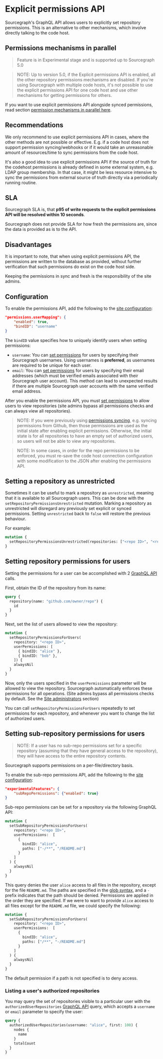 # Explicit permissions API

Sourcegraph's GraphQL API allows users to explicitly set repository permissions. This is an alternative to other mechanisms, which involve directly talking to the code host.

## Permissions mechanisms in parallel

> Feature is in Experimental stage and is supported up to Sourcegraph 5.0

> NOTE: Up to version 5.0, if the Explicit permissions API is enabled, all the other repository permissions mechanisms are disabled. If you're using Sourcegraph with multiple code hosts, it's not possible to use the explicit permissions API for one code host and use other mechanisms for getting permissions for others.

If you want to use explicit permissions API alongside synced permissions, read section [permission mechanisms in parallel here](/admin/permissions/#permissions-mechanisms-in-parallel).

## Recommendations

We only recommend to use explicit permissions API in cases, where the other methods are not possible or effective.
E.g. if a code host does not support permission syncing/webhooks or if it would take an unreasonable amount of resources/time to sync permissions from the code host.

It's also a good idea to use explicit permissions API if the source of truth for the codehost permissions is already defined in some external system, e.g. LDAP group membership.
In that case, it might be less resource intensive to sync the permissions from external source of truth directly via a periodically running routine.

## SLA

Sourcegraph SLA is, that **p95 of write requests to the explicit permissions API will be resolved within 10 seconds**.

Sourcegraph does not provide SLA for how fresh the permissions are, since the data is provided as is to the API.

## Disadvantages

It is important to note, that when using explicit permissions API, the permissions are written to the database as provided, without further verification that such permissions do exist on the code host side.

Keeping the permissions in sync and fresh is the responsibility of the site admins.

## Configuration

To enable the permissions API, add the following to the [site configuration](/admin/config/site_config):

```json
"permissions.userMapping": {
    "enabled": true,
    "bindID": "username"
}
```

The `bindID` value specifies how to uniquely identify users when setting permissions:

- `username`: You can [set permissions](#setting-repository-permissions-for-users) for users by specifying their Sourcegraph usernames. Using usernames is **preferred**, as usernames are required to be unique for each user.
- `email`: You can [set permissions](#setting-repository-permissions-for-users) for users by specifying their email addresses (which must be verified emails associated with their Sourcegraph user account). This method can lead to unexpected results if there are multiple Sourcegraph user accounts with the same verified email address.

After you enable the permissions API, you must [set permissions](#setting-repository-permissions-for-users) to allow users to view repositories (site admins bypass all permissions checks and can always view all repositories). 

> NOTE: If you were previously using [permissions syncing](/admin/permissions/syncing), e.g. syncing permissions from Github, then those permissions are used as the initial state after enabling explicit permissions. Otherwise, the initial state is for all repositories to have an empty set of authorized users, so users will not be able to view any repositories.

> NOTE: In some cases, in order for the repo permissions to be enforced, you must re-save the code host connection configuration with some modification to the JSON after enabling the permissions API.

## Setting a repository as unrestricted

Sometimes it can be useful to mark a repository as `unrestricted`, meaning that it is available to all Sourcegraph users. This can be done with the `setRepositoryPermissionsUnrestricted` mutation. Marking a repository as unrestricted will disregard any previously set explicit or synced permissions. Setting `unrestricted` back to `false` will restore the previous behaviour.

For example:

```graphql
mutation {
  setRepositoryPermissionsUnrestricted(repositories: ["<repo ID>", "<repo ID>", "<repo ID>"], unrestricted: true)
}
```

## Setting repository permissions for users

Setting the permissions for a user can be accomplished with 2 [GraphQL API](/api/graphql) calls.

First, obtain the ID of the repository from its name:

```graphql
query {
  repository(name: "github.com/owner/repo") {
    id
  }
}
```

Next, set the list of users allowed to view the repository:

```graphql
mutation {
  setRepositoryPermissionsForUsers(
    repository: "<repo ID>",
    userPermissions: [
      { bindID: "alice" },
      { bindID: "bob" },
    ]) {
    alwaysNil
  }
}
```

Now, only the users specified in the `userPermissions` parameter will be allowed to view the repository. Sourcegraph automatically enforces these permissions for all operations. (Site admins bypass all permissions checks by default. See the [Site administrators](/admin/permissions/#site-administrators) section)

You can call `setRepositoryPermissionsForUsers` repeatedly to set permissions for each repository, and whenever you want to change the list of authorized users.

## Setting sub-repository permissions for users

> NOTE: If a user has no sub-repo permissions set for a specific repository (assuming that they have general access to the repository), they will have access to the entire repository contents.

Sourcegraph supports permissions on a per-file/directory basis. 

To enable the sub-repo permissions API, add the following to the [site configuration](/admin/config/site_config):

```json
"experimentalFeatures": {
    "subRepoPermissions": {"enabled": true}
}
```

Sub-repo permissions can be set for a repository via the following GraphQL API:

```graphql
mutation {
  setSubRepositoryPermissionsForUsers(
    repository: "<repo ID>",
    userPermissions:  [
      {
        bindID: "alice",
        paths: ["-/**", "/README.md"]
      }
    ]
  ) {
    alwaysNil
  }
}
```

This query denies the user `alice` access to all files in the repository, except for the file `README.md`.
The paths are specified in the [glob syntax](https://en.wikipedia.org/wiki/Glob_(programming)), and a `-` prefix indicates that the path should be denied.
Permissions are applied in the order they are specified. If we were to want to provide `alice` access to all files except for the `README.md` file, we could specify the following:

```graphql
mutation {
  setSubRepositoryPermissionsForUsers(
    repository: "<repo ID>",
    userPermissions:  [
      {
        bindID: "alice",
        paths: ["/**", "-/README.md"]
      }
    ]
  ) {
    alwaysNil
  }
}
```

The default permission if a path is not specified is to deny access.

### Listing a user's authorized repositories

You may query the set of repositories visible to a particular user with the `authorizedUserRepositories` [GraphQL API](/api/graphql) query, which accepts a `username` or `email` parameter to specify the user:

```graphql
query {
  authorizedUserRepositories(username: "alice", first: 100) {
    nodes {
      name
    }
    totalCount
  }
}
```
